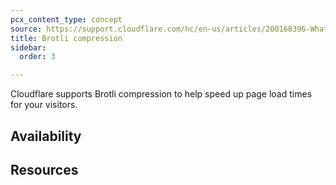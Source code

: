 ```yaml
---
pcx_content_type: concept
source: https://support.cloudflare.com/hc/en-us/articles/200168396-What-will-Cloudflare-compress-
title: Brotli compression
sidebar:
  order: 3

---
```



Cloudflare supports Brotli compression to help speed up page load times for your visitors.

## Availability

<FeatureTable id="speed.brotli" />

## Resources

<DirectoryListing />

